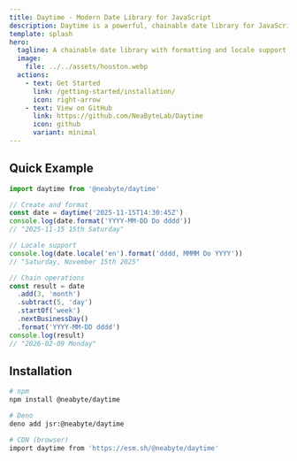 ```yaml
---
title: Daytime - Modern Date Library for JavaScript
description: Daytime is a powerful, chainable date library for JavaScript with 103 locales, business day calculations, ISO weeks, timezone support, and rich formatting options. Perfect for Deno, Node.js, and browsers.
template: splash
hero:
  tagline: A chainable date library with formatting and locale support.
  image:
    file: ../../assets/houston.webp
  actions:
    - text: Get Started
      link: /getting-started/installation/
      icon: right-arrow
    - text: View on GitHub
      link: https://github.com/NeaByteLab/Daytime
      icon: github
      variant: minimal
---
```


## Quick Example

```typescript
import daytime from '@neabyte/daytime'

// Create and format
const date = daytime('2025-11-15T14:30:45Z')
console.log(date.format('YYYY-MM-DD Do dddd'))
// "2025-11-15 15th Saturday"

// Locale support
console.log(date.locale('en').format('dddd, MMMM Do YYYY'))
// "Saturday, November 15th 2025"

// Chain operations
const result = date
  .add(3, 'month')
  .subtract(5, 'day')
  .startOf('week')
  .nextBusinessDay()
  .format('YYYY-MM-DD dddd')
console.log(result)
// "2026-02-09 Monday"
```

## Installation

```bash
# npm
npm install @neabyte/daytime

# Deno
deno add jsr:@neabyte/daytime

# CDN (browser)
import daytime from 'https://esm.sh/@neabyte/daytime'
```
